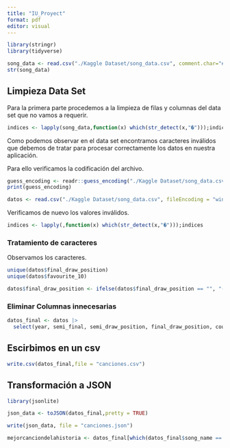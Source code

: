```yaml
---
title: "IU_Proyect"
format: pdf
editor: visual
---
```


```r
library(stringr)
library(tidyverse)
```

```r
song_data <- read.csv("./Kaggle Dataset/song_data.csv", comment.char="#")
str(song_data)
```

## Limpieza Data Set

Para la primera parte procedemos a la limpieza de filas y columnas del data set que no vamos a requerir.

```r

indices <- lapply(song_data,function(x) which(str_detect(x,"�")));indices

```

Como podemos observar en el data set encontramos caracteres inválidos que debemos de tratar para procesar correctamente los datos en nuestra aplicación.

Para ello verificamos la codificación del archivo.

```r
guess_encoding <- readr::guess_encoding("./Kaggle Dataset/song_data.csv")
print(guess_encoding)

```

```r
datos <- read.csv("./Kaggle Dataset/song_data.csv", fileEncoding = "windows-1252", stringsAsFactors = FALSE)

```

Verificamos de nuevo los valores inválidos.

```r

indices <- lapply(,function(x) which(str_detect(x,"�")));indices

```

### Tratamiento de caracteres

Observamos los caracteres.

```r
unique(datos$final_draw_position)
unique(datos$favourite_10)
```

```r
datos$final_draw_position <- ifelse(datos$final_draw_position == "", "-", datos$final_draw_position)

```

### Eliminar Columnas innecesarias

```r
datos_final <- datos |>
  select(year, semi_final, semi_draw_position, final_draw_position, country, artist_name, song_name, language, style, gender, main_singers, final_televote_points, final_jury_points, final_televote_votes, final_jury_votes, final_place)
```

## Escirbimos en un csv

```r
write.csv(datos_final,file = "canciones.csv")
```

## Transformación a JSON

```r
library(jsonlite)
```

```r
json_data <- toJSON(datos_final,pretty = TRUE)

write(json_data, file = "canciones.json")

```

```r
mejorcanciondelahistoria <- datos_final[which(datos_final$song_name == "Unicorn")];mejorcanciondelahistoria
```
